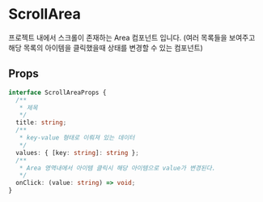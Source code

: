 
<Meta title="Primitive/ScrollArea" component={ScrollArea} />

# ScrollArea

프로젝트 내에서 스크롤이 존재하는 Area 컴포넌트 입니다. (여러 목록들을 보여주고 해당 목록의 아이템을 클릭했을때 상태를 변경할 수 있는 컴포넌트)

## Props

```ts
interface ScrollAreaProps {
  /**
   * 제목
   */
  title: string;
  /**
   * key-value 형태로 이뤄져 있는 데이터
   */
  values: { [key: string]: string };
  /**
   * Area 영역내에서 아이템 클릭시 해당 아이템으로 value가 변경된다.
   */
  onClick: (value: string) => void;
}
```
